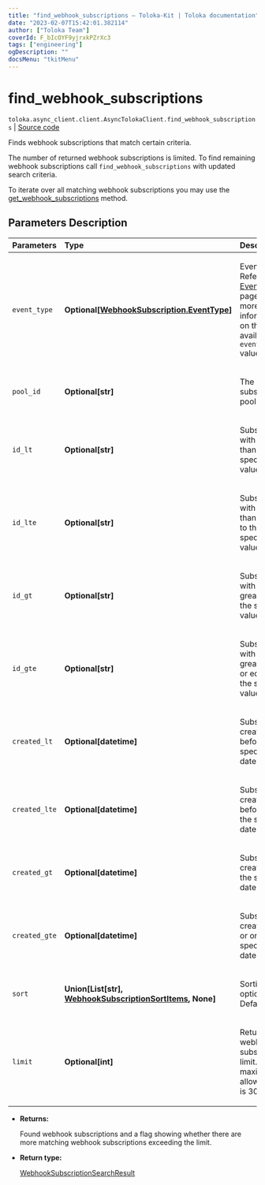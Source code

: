 ```yaml
---
title: "find_webhook_subscriptions — Toloka-Kit | Toloka documentation"
date: "2023-02-07T15:42:01.382114"
author: ["Toloka Team"]
coverId: F_bIcOYF9yjrxkPZrXc3
tags: ["engineering"]
ogDescription: ""
docsMenu: "tkitMenu"
---
```


# find_webhook_subscriptions
`toloka.async_client.client.AsyncTolokaClient.find_webhook_subscriptions` | [Source code](https://github.com/Toloka/toloka-kit/blob/v1.1.3/src/client/__init__.py#L0)

Finds webhook subscriptions that match certain criteria.

The number of returned webhook subscriptions is limited. To find remaining webhook subscriptions call `find_webhook_subscriptions` with updated search criteria.

To iterate over all matching webhook subscriptions you may use the [get_webhook_subscriptions](/docs-new/toloka-kit/reference/toloka.client.TolokaClient.get_webhook_subscriptions) method.

## Parameters Description

| Parameters | Type | Description |
| :----------| :----| :-----------|
`event_type`|**Optional\[[WebhookSubscription.EventType](/docs-new/toloka-kit/reference/toloka.client.webhook_subscription.WebhookSubscription.EventType)\]**|<p>Event type. Refer to the [EventType](/docs-new/toloka-kit/reference/toloka.client.webhook_subscription.WebhookSubscription.EventType) page for more information on the available `event_type` values.</p>
`pool_id`|**Optional\[str\]**|<p>The ID of a subscribed pool.</p>
`id_lt`|**Optional\[str\]**|<p>Subscriptions with IDs less than the specified value.</p>
`id_lte`|**Optional\[str\]**|<p>Subscriptions with IDs less than or equal to the specified value.</p>
`id_gt`|**Optional\[str\]**|<p>Subscriptions with IDs greater than the specified value.</p>
`id_gte`|**Optional\[str\]**|<p>Subscriptions with IDs greater than or equal to the specified value.</p>
`created_lt`|**Optional\[datetime\]**|<p>Subscriptions created before the specified date.</p>
`created_lte`|**Optional\[datetime\]**|<p>Subscriptions created before or on the specified date.</p>
`created_gt`|**Optional\[datetime\]**|<p>Subscriptions created after the specified date.</p>
`created_gte`|**Optional\[datetime\]**|<p>Subscriptions created after or on the specified date.</p>
`sort`|**Union\[List\[str\], [WebhookSubscriptionSortItems](/docs-new/toloka-kit/reference/toloka.client.search_requests.WebhookSubscriptionSortItems), None\]**|<p>Sorting options. Default: `None`.</p>
`limit`|**Optional\[int\]**|<p>Returned webhook subscriptions limit. The maximum allowed limit is 300.</p>

* **Returns:**

  Found webhook subscriptions and a flag showing whether there are more matching webhook subscriptions exceeding the limit.

* **Return type:**

  [WebhookSubscriptionSearchResult](/docs-new/toloka-kit/reference/toloka.client.search_results.WebhookSubscriptionSearchResult)
